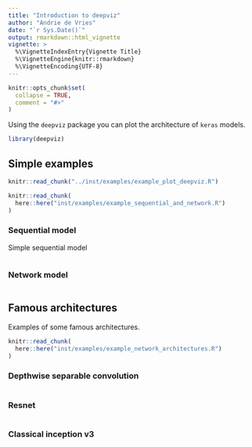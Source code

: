 ```yaml
---
title: "Introduction to deepviz"
author: "Andrie de Vries"
date: "`r Sys.Date()`"
output: rmarkdown::html_vignette
vignette: >
  %\VignetteIndexEntry{Vignette Title}
  %\VignetteEngine{knitr::rmarkdown}
  %\VignetteEncoding{UTF-8}
---
```


```r
knitr::opts_chunk$set(
  collapse = TRUE,
  comment = "#>"
)
```

Using the `deepviz` package you can plot the architecture of `keras` models.



  
```r
library(deepviz)
```

## Simple examples

```r
knitr::read_chunk("../inst/examples/example_plot_deepviz.R")
```

```r
knitr::read_chunk(
  here::here("inst/examples/example_sequential_and_network.R")
)
```

### Sequential model

Simple sequential model

```r
```

### Network model

```r
```


## Famous architectures

Examples of some famous architectures.



```r
knitr::read_chunk(
  here::here("inst/examples/example_network_architectures.R")
)
```

### Depthwise separable convolution

```r
```

### Resnet

```r
```


### Classical inception v3

```r
```




